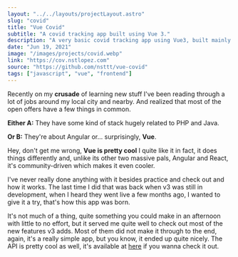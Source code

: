```yaml
---
layout: "../../layouts/projectLayout.astro"
slug: "covid"
title: "Vue Covid"
subtitle: "A covid tracking app built using Vue 3."
description: "A very basic covid tracking app using Vue3, built mainly to refresh my knowledge of the framework and test out new features."
date: "Jun 19, 2021"
image: "/images/projects/covid.webp"
link: "https://cov.nstlopez.com"
source: "https://github.com/nsttt/vue-covid"
tags: ["javascript", "vue", "frontend"]
---
```


Recently on my **crusade** of learning new stuff I've been reading through a lot of jobs around my local city and nearby. And realized that most of the open offers have a few things in common.

**Either A:** They have some kind of stack hugely related to PHP and Java.

**Or B:** They're about Angular or... surprisingly, **Vue**.

Hey, don't get me wrong, **Vue is pretty cool** I quite like it in fact, it does things differently and, unlike its other two massive pals, Angular and React, it's community-driven which makes it even cooler.

I've never really done anything with it besides practice and check out and how it works. The last time I did that was back when v3 was still in development, when I heard they went live a few months ago, I wanted to give it a try, that's how this app was born.

It's not much of a thing, quite something you could make in an afternoon with little to no effort, but it served me quite well to check out most of the new features v3 adds. Most of them did not make it through to the end, again, it's a really simple app, but you know, it ended up quite nicely. The API is pretty cool as well, it's available at [here](https://covid19api.com/) if you wanna check it out.
